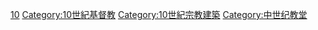 [[Category:各世紀教堂|10]]
[[Category:10世紀基督教|Category:10世紀基督教]]
[[Category:10世紀宗教建築|Category:10世紀宗教建築]]
[[Category:中世纪教堂|Category:中世纪教堂]]